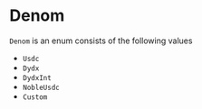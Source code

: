 # Denom

`Denom` is an enum consists of the following values

- `Usdc`
- `Dydx`
- `DydxInt`
- `NobleUsdc`
- `Custom`